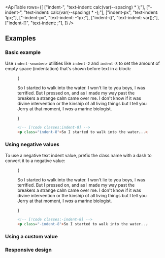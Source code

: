 

<ApiTable
  rows={[
    ["indent-<number>", "text-indent: calc(var(--spacing) * <number>);"],
    ["-indent-<number>", "text-indent: calc(var(--spacing) * -<number>);"],
    ["indent-px", "text-indent: 1px;"],
    ["-indent-px", "text-indent: -1px;"],
    ["indent-(<custom-property>)", "text-indent: var(<custom-property>);"],
    ["indent-[<value>]", "text-indent: <value>;"],
  ]}
/>

## Examples

### Basic example

Use `indent-<number>` utilities like `indent-2` and `indent-8` to set the amount of empty space (indentation) that's shown before text in a block:

<Figure>

<Example>
  {
    <p className="mx-auto max-w-sm indent-8 text-gray-900 dark:text-gray-200">
      So I started to walk into the water. I won't lie to you boys, I was terrified. But I pressed on, and as I made my
      way past the breakers a strange calm came over me. I don't know if it was divine intervention or the kinship of
      all living things but I tell you Jerry at that moment, I <em>was</em> a marine biologist.
    </p>
  }
</Example>

```html
<!-- [!code classes:indent-8] -->
<p class="indent-8">So I started to walk into the water...</p>
```

</Figure>

### Using negative values

To use a negative text indent value, prefix the class name with a dash to convert it to a negative value:

<Figure>

<Example>
  {
    <p className="mx-auto max-w-sm -indent-8 text-gray-900 dark:text-gray-200">
      So I started to walk into the water. I won't lie to you boys, I was terrified. But I pressed on, and as I made my
      way past the breakers a strange calm came over me. I don't know if it was divine intervention or the kinship of
      all living things but I tell you Jerry at that moment, I <em>was</em> a marine biologist.
    </p>
  }
</Example>

```html
<!-- [!code classes:-indent-8] -->
<p class="-indent-8">So I started to walk into the water...</p>
```

</Figure>

### Using a custom value

<UsingACustomValue element="p" utility="indent" name="text indentation" value="50%" variable="indentation" />

### Responsive design

<ResponsiveDesign element="p" property="text-indent" defaultClass="indent-4" featuredClass="indent-8" />

